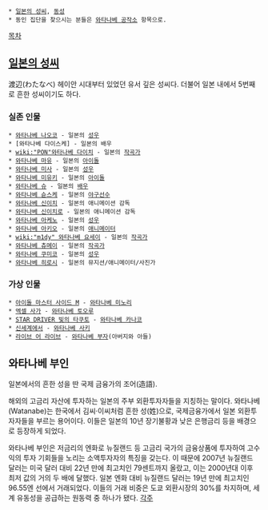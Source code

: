  * [[일본의 성씨]], [[동성]]
 * 동인 집단을 찾으시는 분들은 [[와타나베 공작소]] 항목으로.
[[목차]]
== [[일본의 성씨]] ==
渡辺(わたなべ)
헤이안 시대부터 있었던 유서 깊은 성씨다. 더불어 일본 내에서 5번째로 흔한 성씨이기도 하다.
=== 실존 인물 ===
 * [[와타나베 나오코]] - 일본의 [[성우]] 
 * [와타나베 다이스케] - 일본의 배우
 * [[wiki:"PON"와타나베 다이치]] - 일본의 [[작곡가]]
 * [[와타나베 마유]] - 일본의 [[아이돌]]
 * [[와타나베 미사]] - 일본의 [[성우]] 
 * [[와타나베 미유키]] - 일본의 [[아이돌]]
 * [[와타나베 슈]] - 일본의 [[배우]]
 * [[와타나베 슌스케]] - 일본의 [[야구선수]]
 * [[와타나베 신이치]] - 일본의 애니메이션 감독
 * [[와타나베 신이치로]] - 일본의 애니메이션 감독
 * [[와타나베 아케노]] - 일본의 [[성우]]
 * [[와타나베 아키오]] - 일본의 [[애니메이터]]
 * [[wiki:"m1dy" 와타나베 요세이]] - 일본의 [[작곡가]]
 * [[와타나베 츄메이]] - 일본의 [[작곡가]]
 * [[와타나베 쿠미코]] - 일본의 [[성우]]
 * [[와타나베 히로시]] - 일본의 뮤지션/애니메이터/사진가

=== 가상 인물 ===
 * [[아이돌 마스터 사이드 M]] - [[와타나베 미노리]]
 * [[엑셀 사가]] - [[와타나베 토오루]]
 * [[STAR DRIVER 빛의 타쿠토]] - [[와타나베 카나코]]
 * [[신세계에서]] - [[와타나베 사키]]
 * [[라이브 어 라이브]] - [[와타나베 부자]](아버지와 아들)

== 와타나베 부인 ==
일본에서의 흔한 성을 딴 국제 금융가의 조어(造語). 

해외의 고금리 자산에 투자하는 일본의 주부 외환투자자들을 지칭하는 말이다. 와타나베(Watanabe)는 한국에서 김씨·이씨처럼 흔한 성(姓)으로, 국제금융가에서 일본 외환투자자들을 부르는 용어이다. 이들은 일본의 10년 장기불황과 낮은 은행금리 등을 배경으로 등장하게 되었다. 

와타나베 부인은 저금리의 엔화로 뉴질랜드 등 고금리 국가의 금융상품에 투자하여 고수익의 투자 기회들을 노리는 소액투자자의 특징을 갖는다. 이 때문에 2007년 뉴질랜드 달러는 미국 달러 대비 22년 만에 최고치인 79센트까지 올랐고, 이는 2000년대 이후 최저 값의 거의 두 배에 달했다. 일본 엔화 대비 뉴질랜드 달러는 19년 만에 최고치인 96.55엔 선에서 거래되었다. 이들의 거래 비중은 도쿄 외환시장의 30%를 차지하며, 세계 유동성을 공급하는 원동력 중 하나가 됐다.
[[각주]]
